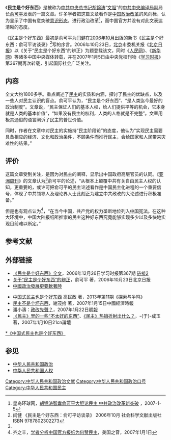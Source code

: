 {{NPOV|time=2007-01-28T17:06:29Z}}
《'''民主是个好东西'''》是被称为[[中共中央总书记|中共中央总书记]][[胡锦涛|胡锦涛]]“[[文胆|文胆]]”的[[中共中央编译局|中共中央编译局]]副局长[[俞可平|俞可平]]发表的一篇文章。许多学者把这篇文章看作是[[中国政治改革|中国政治改革]]的风向标，认为显示了中国有意突破[[意识形态|意识形态]]，进行政治改革<ref name="星岛环球网">星岛环球网，[http://www.singtaonet.com/china/t20070105_436668.html 胡锦涛智囊俞可平大胆论民主 中共政治改革新突破] {{Wayback|url=http://www.singtaonet.com/china/t20070105_436668.html |date=20070129113015 }}，2007-1-5</ref>，而中国官方并没有对此文表达清晰的态度。

《民主是个好东西》最初是俞可平为[[闫健|闫健]]在[[2006年10月|2006年10月]]出版的新书《民主是个好东西：俞可平访谈录》<ref name="民主是个好东西：俞可平访谈录">闫健 《民主是个好东西：俞可平访谈录》 2006年10月 社会科学文献出版社 ISBN 9787802302273</ref>写的序言。2006年10月23日，[[北京|北京]]市委机关报《[[北京日报|北京日报]]》以《关于“民主是个好东西”的辨正》为题登载该文，同时《[[人民网|人民网]]》、《[[新华网|新华网]]》等诸多中国中央媒体转载，并在2007年1月5日由中央党校刊物《[[学习时报|学习时报]]》第367期再次转载，引起国际社会广泛关注。

==内容==
全文大约1800多字。重点阐述了[[民主|民主]]的实质和内涵，探讨了民主的优缺点，以及一些人对民主认识的盲点。俞可平认为，“民主是个好东西”、“是人类迄今最好的政治制度”。文章说，“民主保证人们的基本人权，给人们提供平等的机会，它本身就是人类的基本价值”，“如果没有民主的权利，人类的人格就是不完整”。文章用极其通俗的语言阐诉了民主的普世价值。

同时，作者在文章中对民主的实施持“民主阶段论”的态度，他认为“实现民主需要具备相应的经济、文化和政治条件，不顾条件而推行民主，会给国家和人民带来灾难性的结果。”

==评价==
这篇文章受到关注，是因为对民主的阐释，显示出中国政府高层官员的认同。《[[亚洲周刊|亚洲周刊]]》的文章认为<ref name="星岛环球网" />俞可平的论述，“从根本上颠覆中共有关自由民主人权的认知，更重要的，或许可把俞可平的民主论述看作是中国民主化进程的一个重要信号，体现了中共领导人及理论界人士此刻正为建立中共政改的大论述进行积极准备。”

但是也有观点认为<ref>齐之丰，[http://www.voanews.com/chinese/w2007-01-01-voa37.cfm 学者分析中国官方报纸为何赞民主]，美国之音，2007年1月1日</ref>，“在当今中国，共产党的权力垄断地位列入[[中华人民共和国宪法|中国宪法]]。在这种大环境中，中国大陆报纸所推崇的民主这种好东西究竟能够实现多少以及多快地实现目前难以断定。”

==参考文献==
{{Reflist}}

==外部链接==
*[http://news.xinhuanet.com/comments/2007-01/08/content_5578110.htm 《民主是个好东西》全文]{{Wayback|url=http://news.xinhuanet.com/comments/2007-01/08/content_5578110.htm |date=20070118233128 }}，2006年12月26日学习时报第367期 [http://www.china.com.cn/xxsb/txt/2006-12/26/content_7562036.htm 链接2]{{Wayback|url=http://www.china.com.cn/xxsb/txt/2006-12/26/content_7562036.htm |date=20070929144045 }}
*[https://web.archive.org/web/20070109173809/http://www.bjd.com.cn/gdjc/200610/t20061023_106556.htm 关于“民主是个好东西”的辨正]，俞可平 著，2006年10月23日北京日报
*[http://www.chinareform.net/2010/0116/9726.html 中國政治發展更要軟著陸]{{dead link|date=2018年3月 |bot=InternetArchiveBot |fix-attempted=yes }}

*[http://blog.sina.com.cn/s/blog_82a1d7e20101golp.html 中国式民主也是个好东西] {{Wayback|url=http://blog.sina.com.cn/s/blog_82a1d7e20101golp.html |date=20190603061526 }}高民政 著，2013年第11期《探索与争鸣》
*[https://web.archive.org/web/20070126205600/http://www.chinaelections.org/NewsInfo.asp?NewsID=101384 民主不是个坏东西]，谢茂拾 著，2007年1月15日中國經濟時報
*潘小濤：[http://financenews.sina.com/mingpao/000-000-107-103/404/2007-01-22/1444153489.shtml 政改先聲？]{{Wayback|url=http://financenews.sina.com/mingpao/000-000-107-103/404/2007-01-22/1444153489.shtml |date=20090207222234 }}，2007年1月22日[[明報|明報]]
*[https://web.archive.org/web/20070119160210/http://news.21cn.com/luntan/retie/2007/01/10/3089470.shtml 《民主》里的一些“不太好的东西”]、[https://web.archive.org/web/20160304202351/http://news.21cn.com/luntan/retie/2007/01/10/3089470_1.shtml 《民主》热销折射出什么？]，-{于}-成玉 著，2007年1月10日21cn論壇
[http://blog.sina.com.cn/s/blog_82a1d7e20101golp.html *《中国式民主也是个好东西》] {{Wayback|url=http://blog.sina.com.cn/s/blog_82a1d7e20101golp.html |date=20190603061526 }}

==参见==
*[[中华人民共和国政治|中华人民共和国政治]]
*[[中华人民共和国人权|中华人民共和国人权]]

[[Category:中华人民共和国政治文献|Category:中华人民共和国政治文献]]
[[Category:中华人民共和国政治口号|Category:中华人民共和国政治口号]]
[[Category:中华人民共和国民主|Category:中华人民共和国民主]]